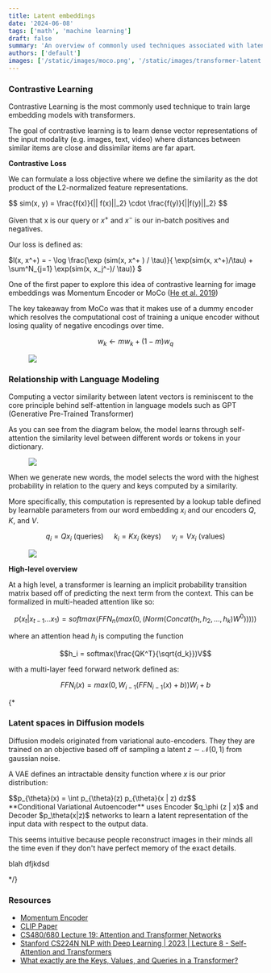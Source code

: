 ```yaml
---
title: Latent embeddings
date: '2024-06-08'
tags: ['math', 'machine learning']
draft: false
summary: 'An overview of commonly used techniques associated with latent embeddings'
authors: ['default']
images: ['/static/images/moco.png', '/static/images/transformer-latent.png']
---
```


### **Contrastive Learning**

Contrastive Learning is the most commonly used technique to train large embedding models with transformers.

The goal of contrastive learning is to learn dense vector representations of the input modality (e.g. images, text, video) where distances between similar items are close and dissimilar items are far apart.

**Contrastive Loss**

We can formulate a loss objective where we define the similarity as the dot product of the L2-normalized feature representations.

<div class="centered text-xl">
$$ sim(x, y) = \frac{f(x)}{|| f(x)||_2} \cdot \frac{f(y)}{||f(y)||_2} $$
</div>

Given that x is our query or $x^+$ and $x^-$ is our in-batch positives and negatives.

Our loss is defined as:

<div class="text-xl">
$l(x, x^+) = - \log \frac{\exp (sim(x, x^+ ) / \tau)}{ \exp(sim(x, x^+)/\tau) + \sum^N_{j=1} \exp(sim(x, x_j^-)/ \tau)} $
</div>

One of the first paper to explore this idea of contrastive learning for image embeddings was Momentum Encoder or MoCo ([He et al. 2019](https://arxiv.org/pdf/1911.05722))

The key takeaway from MoCo was that it makes use of a dummy encoder which resolves the computational cost of training a unique encoder without losing quality of negative encodings over time.

$$w_k \leftarrow m w_k + (1 - m) w_q$$

<figure>
  <img src="/static/images/moco.png" />
</figure>

### **Relationship with Language Modeling**

Computing a vector similarity between latent vectors is reminiscent to the core principle behind self-attention in language models such as GPT (Generative Pre-Trained Transformer)

As you can see from the diagram below, the model learns through self-attention the similarity level between different words or tokens in your dictionary.

<figure>
  <img src="/static/images/transformer-latent.png" />
</figure>

When we generate new words, the model selects the word with the highest probability in relation to the query and keys computed by a similarity.

More specifically, this computation is represented by a lookup table defined by learnable parameters from our word embedding $x_i$ and our encoders $Q$, $K$, and $V$.

$$ q_i = Qx_i \text{ (queries) } \quad k_i = Kx_i \text{ (keys) } \quad v_i = Vx_i \text{ (values)}$$

<figure style={{ textAlign: 'center' }}>
  <img src="/static/images/lookup_table.png" style={{ width: '50%', height: '50%' }} />
</figure>

**High-level overview**

At a high level, a transformer is learning an implicit probability transition matrix based off of predicting the next
term from the context. This can be formalized in multi-headed attention like so:

$$p(x_t | x_{t-1} ... x_{1}) = softmax(FFN_n(max(0, (Norm(Concat(h_1, h_2, ... , h_k) W^0 )))))$$

where an attention head $h_i$ is computing the function

$$h_i = softmax(\frac{QK^T}{\sqrt{d_k}})V$$

with a multi-layer feed forward network defined as:

$$FFN_i(x) = max(0, W_{i-1}(FFN_{i-1}(x) + b))W_i + b$$

{\*

### Latent spaces in Diffusion models

Diffusion models originated from variational auto-encoders. They they are trained on an objective based off of sampling a latent $z \sim \mathcal{N}(0,1)$ from gaussian noise.

A VAE defines an intractable density function where $x$ is our prior distribution:

<div class="text-xl">
    $$p_{\theta}(x) = \int p_{\theta}(z) p_{\theta}(x | z) dz$$
</div>
**Conditional Variational Autoencoder** uses Encoder $q_\phi (z | x)$ and Decoder $p_\theta(x|z)$ networks to learn 
a latent representation of the input data with respect to the output data.

This seems intuitive because people reconstruct images in their minds all the time even if they don't have perfect memory of the
exact details.

blah dfjkdsd

*/}

### Resources

- [Momentum Encoder](https://arxiv.org/pdf/1911.05722)
- [CLIP Paper](https://proceedings.mlr.press/v139/radford21a/radford21a.pdf)
- [CS480/680 Lecture 19: Attention and Transformer Networks](https://www.youtube.com/watch?v=OyFJWRnt_AY)
- [Stanford CS224N NLP with Deep Learning | 2023 | Lecture 8 - Self-Attention and Transformers](https://www.youtube.com/watch?v=LWMzyfvuehA)
- [What exactly are the Keys, Values, and Queries in a Transformer?](https://stats.stackexchange.com/questions/421935/what-exactly-are-keys-queries-and-values-in-attention-mechanisms/531971#531971)

